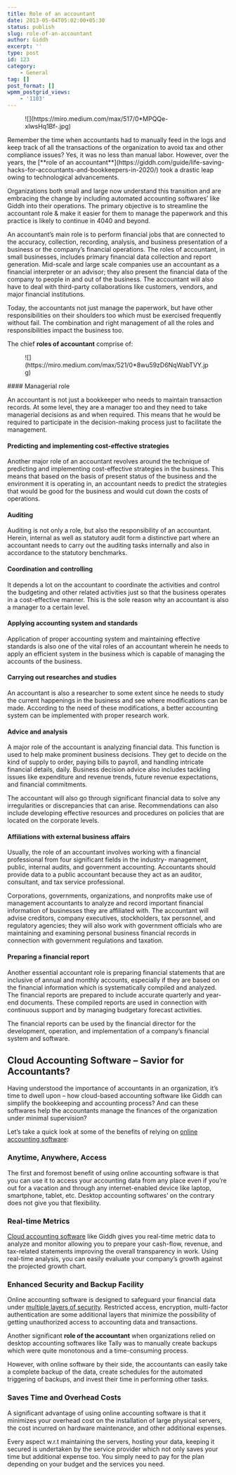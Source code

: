 ```yaml
---
title: Role of an accountant
date: 2013-05-04T05:02:00+05:30
status: publish
slug: role-of-an-accountant
author: Giddh
excerpt: ''
type: post
id: 123
category:
    - General
tag: []
post_format: []
wpmm_postgrid_views:
    - '1103'
---
```

<figure class="wp-block-image size-large">![](https://miro.medium.com/max/517/0*MPQQe-xlwsHq1Bf-.jpg)</figure>Remember the time when accountants had to manually feed in the logs and keep track of all the transactions of the organization to avoid tax and other compliance issues? Yes, it was no less than manual labor. However, over the years, the [**role of an accountant**](https://giddh.com/guide/life-saving-hacks-for-accountants-and-bookkeepers-in-2020/) took a drastic leap owing to technological advancements.

Organizations both small and large now understand this transition and are embracing the change by including automated accounting softwares’ like Giddh into their operations. The primary objective is to streamline the accountant role &amp; make it easier for them to manage the paperwork and this practice is likely to continue in 4040 and beyond.

An accountant’s main role is to perform financial jobs that are connected to the accuracy, collection, recording, analysis, and business presentation of a business or the company’s financial operations. The roles of accountant, in small businesses, includes primary financial data collection and report generation. Mid-scale and large scale companies use an accountant as a financial interpreter or an advisor; they also present the financial data of the company to people in and out of the business. The accountant will also have to deal with third-party collaborations like customers, vendors, and major financial institutions.

Today, the accountants not just manage the paperwork, but have other responsibilities on their shoulders too which must be exercised frequently without fail. The combination and right management of all the roles and responsibilities impact the business too.

The chief **roles of accountant** comprise of:

<figure class="wp-block-image size-large">![](https://miro.medium.com/max/521/0*8wu59zD6NqWabTVY.jpg)</figure>#### Managerial role

An accountant is not just a bookkeeper who needs to maintain transaction records. At some level, they are a manager too and they need to take managerial decisions as and when required. This means that he would be required to participate in the decision-making process just to facilitate the management.

#### Predicting and implementing cost-effective strategies

Another major role of an accountant revolves around the technique of predicting and implementing cost-effective strategies in the business. This means that based on the basis of present status of the business and the environment it is operating in, an accountant needs to predict the strategies that would be good for the business and would cut down the costs of operations.

#### Auditing

Auditing is not only a role, but also the responsibility of an accountant. Herein, internal as well as statutory audit form a distinctive part where an accountant needs to carry out the auditing tasks internally and also in accordance to the statutory benchmarks.

#### Coordination and controlling

It depends a lot on the accountant to coordinate the activities and control the budgeting and other related activities just so that the business operates in a cost-effective manner. This is the sole reason why an accountant is also a manager to a certain level.

#### Applying accounting system and standards

Application of proper accounting system and maintaining effective standards is also one of the vital roles of an accountant wherein he needs to apply an efficient system in the business which is capable of managing the accounts of the business.

#### Carrying out researches and studies

An accountant is also a researcher to some extent since he needs to study the current happenings in the business and see where modifications can be made. According to the need of these modifications, a better accounting system can be implemented with proper research work.

#### Advice and analysis

A major role of the accountant is analyzing financial data. This function is used to help make prominent business decisions. They get to decide on the kind of supply to order, paying bills to payroll, and handling intricate financial details, daily. Business decision advice also includes tackling issues like expenditure and revenue trends, future revenue expectations, and financial commitments.

The accountant will also go through significant financial data to solve any irregularities or discrepancies that can arise. Recommendations can also include developing effective resources and procedures on policies that are located on the corporate levels.

#### Affiliations with external business affairs

Usually, the role of an accountant involves working with a financial professional from four significant fields in the industry- management, public, internal audits, and government accounting. Accountants should provide data to a public accountant because they act as an auditor, consultant, and tax service professional.

Corporations, governments, organizations, and nonprofits make use of management accountants to analyze and record important financial information of businesses they are affiliated with. The accountant will advise creditors, company executives, stockholders, tax personnel, and regulatory agencies; they will also work with government officials who are maintaining and examining personal business financial records in connection with government regulations and taxation.

#### Preparing a financial report

Another essential accountant role is preparing financial statements that are inclusive of annual and monthly accounts, especially if they are based on the financial information which is systematically compiled and analyzed. The financial reports are prepared to include accurate quarterly and year-end documents. These compiled reports are used in connection with continuous support and by managing budgetary forecast activities.

The financial reports can be used by the financial director for the development, operation, and implementation of a company’s financial system and software.

**Cloud Accounting Software – Savior for Accountants?**
-------------------------------------------------------

Having understood the importance of accountants in an organization, it’s time to dwell upon – how cloud-based accounting software like Giddh can simplify the bookkeeping and accounting process? And can these softwares help the accountants manage the finances of the organization under minimal supervision?

Let’s take a quick look at some of the benefits of relying on [online accounting software](https://giddh.com/):

### **Anytime, Anywhere, Access**

The first and foremost benefit of using online accounting software is that you can use it to access your accounting data from any place even if you’re out for a vacation and through any internet-enabled device like laptop, smartphone, tablet, etc. Desktop accounting softwares’ on the contrary does not give you that flexibility.

### **Real-time Metrics**

[Cloud accounting software](https://giddh.com/cloud-accounting-software/) like Giddh gives you real-time metric data to analyze and monitor allowing you to prepare your cash-flow, revenue, and tax-related statements improving the overall transparency in work. Using real-time analysis, you can easily evaluate your company’s growth against the projected growth chart.

### **Enhanced Security and Backup Facility**

Online accounting software is designed to safeguard your financial data under [multiple layers of security](https://giddh.com/security/). Restricted access, encryption, multi-factor authentication are some additional layers that minimize the possibility of getting unauthorized access to accounting data and transactions.

Another significant **role of the accountant** when organizations relied on desktop accounting softwares like Tally was to manually create backups which were quite monotonous and a time-consuming process.

However, with online software by their side, the accountants can easily take a complete backup of the data, create schedules for the automated triggering of backups, and invest their time in performing other tasks.

### **Saves Time and Overhead Costs**

A significant advantage of using online accounting software is that it minimizes your overhead cost on the installation of large physical servers, the cost incurred on hardware maintenance, and other additional expenses.

Every aspect w.r.t maintaining the servers, hosting your data, keeping it secured is undertaken by the service provider which not only saves your time but additional expense too. You simply need to pay for the plan depending on your budget and the services you need.